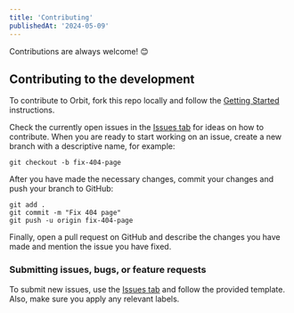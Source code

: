 ```yaml
---
title: 'Contributing'
publishedAt: '2024-05-09'
---
```


Contributions are always welcome! 😊

## Contributing to the development

To contribute to Orbit, fork this repo locally and follow the [Getting Started](../Development/Getting-Started/Setup) instructions.

Check the currently open issues in the [Issues tab](https://github.com/armintalaie/Orbit/issues) for ideas on how to contribute. When you are ready to start working on an issue, create a new branch with a descriptive name, for example:

```
git checkout -b fix-404-page
```

After you have made the necessary changes, commit your changes and push your branch to GitHub:

```
git add .
git commit -m "Fix 404 page"
git push -u origin fix-404-page
```

Finally, open a pull request on GitHub and describe the changes you have made and mention the issue you have fixed.

### Submitting issues, bugs, or feature requests

To submit new issues, use the [Issues tab](https://github.com/armintalaie/Orbit/issues) and follow the provided template. Also, make sure you apply any relevant labels.
